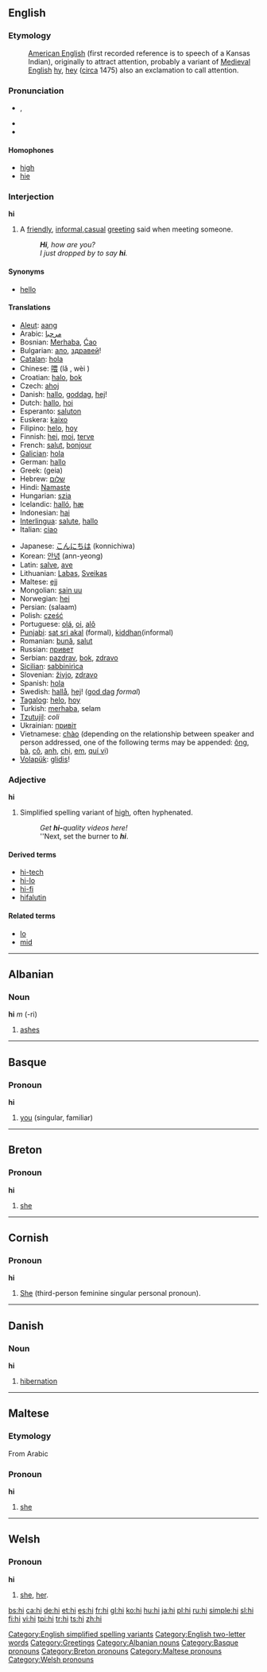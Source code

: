 {{see|HI|hí}}
==English==

===Etymology===
:[[American English]] (first recorded reference is to speech of a Kansas Indian), originally to attract attention, probably a variant of [[Medieval English]] [[hy]], [[hey]] ([[circa]] 1475) also an exclamation to call attention.

===Pronunciation===
*{{IPA|/haɪ/}}, {{SAMPA|/haI/}}
*{{audio|en-us-hi.ogg|Audio (US)}}
*{{rhymes|aɪ}}

====Homophones====
*[[high]]
*[[hie]]

===Interjection===
{{wikipedia}}
'''hi'''

# A [[friendly]], [[informal]],[[casual]] [[greeting]] said when meeting someone.
#: '''''Hi''', how are you?''
#: ''I just dropped by to say '''hi'''.''

====Synonyms====
* {{italbrac-colon|friendly informal greeting}} [[hello]]

====Translations====
{{top}}
*[[Aleut]]: [[aang]]
*Arabic: [[مرحبا]]
*Bosnian: [[Merhaba]], [[Ciao|Ćao]]
*Bulgarian: [[ало]], [[здравей]]!
*[[Catalan]]: [[hola]]
*Chinese: [[喂]] (lǎ , wèi )
*Croatian: [[halo]], [[bok]]
*Czech: [[ahoj]]
*Danish: [[hallo]], [[goddag]], [[hej]]!
*Dutch: [[hallo]], [[hoi]]
*Esperanto: [[saluton]]
*Euskera: [[kaixo]]
*Filipino: [[helo]], [[hoy]]
*Finnish: [[hei]], [[moi]], [[terve]]
*French: [[salut]], [[bonjour]]
*[[Galician]]: [[hola]]
*German: [[hallo]]
*Greek: {{t|el|γεια||}} (geia)
*Hebrew: [[שלום]]
*Hindi: [[Namaste]]
*Hungarian: [[szia]]
*Icelandic: [[halló]], [[hæ]]
*Indonesian: [[hai]]
*[[Interlingua]]: [[salute]], [[hallo]]
*Italian: [[ciao]]
{{mid}}
*Japanese: [[こんにちは]] (konnichiwa)
*Korean: [[안녕]] (ann-yeong)
*Latin: [[salve]], [[ave]]
*Lithuanian: [[Labas]], [[Sveikas]]
*Maltese: [[ejj]]
*Mongolian: [[sain uu]]
*Norwegian: [[hei]]
*Persian: {{FAchar|[[سلام]]}} (salaam)
*Polish: [[cześć]]
*Portuguese: [[olá]], [[oi]], [[alô]]
*[[Punjabi]]: [[sat sri akal]] (formal), [[kiddhan]](informal)
*Romanian: [[bună]], [[salut]]
*Russian: [[привет]]
*Serbian: [[pazdrav]], [[bok]], [[zdravo]]
*[[Sicilian]]: [[sabbinirìca]]
*Slovenian: [[živjo]], [[zdravo]]
*Spanish: [[hola]]
*Swedish: [[hallå]], [[hej]]! ([[god dag]] ''formal'')
*[[Tagalog]]: [[helo]], [[hoy]]
*Turkish: [[merhaba]], selam
*[[Tzutujil]]: ''coli''
*Ukrainian: [[привiт]]
*Vietnamese: [[chào]] (depending on the relationship between speaker and person addressed, one of the following terms may be appended: [[ông]], [[bà#Vietnamese|bà]], [[cô#Vietnamese|cô]], [[anh#Vietnamese|anh]], [[chị]], [[em#Vietnamese|em]], [[quí vị]])
*[[Volapük]]: [[glidis]]!
{{bottom}}

===Adjective===
'''hi'''

# {{informal}} Simplified spelling variant of [[high]], often hyphenated.
#: ''Get '''hi-'''quality videos here!''
#: ''Next, set the burner to '''''hi'''''.

====Derived terms====
* [[hi-tech]]
* [[hi-lo]]
* [[hi-fi]]
* [[hifalutin]]

====Related terms====
* [[lo]]
* [[mid]]

[[Category:English simplified spelling variants]]
[[Category:English two-letter words]]
[[Category:Greetings]]

----

==Albanian==

===Noun===
'''hi''' ''m'' (-ri)

# [[ashes]]

[[Category:Albanian nouns]]

----

==Basque==

===Pronoun===
'''hi'''

# [[you]] (singular, familiar)

[[Category:Basque pronouns]]

----

==Breton==

===Pronoun===
'''hi'''

# [[she]]

[[Category:Breton pronouns]]

----

==Cornish==

===Pronoun===
'''hi'''

# [[she|She]] (third-person feminine singular personal pronoun).

----

==Danish==

===Noun===
'''hi'''

# [[hibernation]]

----

==Maltese==

===Etymology===
From Arabic

===Pronoun===
'''hi'''

# [[she]]

[[Category:Maltese pronouns]]

----

==Welsh==

===Pronoun===
'''hi'''

# [[she]], [[her]].

[[Category:Welsh pronouns]]

[[bs:hi]]
[[ca:hi]]
[[de:hi]]
[[et:hi]]
[[es:hi]]
[[fr:hi]]
[[gl:hi]]
[[ko:hi]]
[[hu:hi]]
[[ja:hi]]
[[pl:hi]]
[[ru:hi]]
[[simple:hi]]
[[sl:hi]]
[[fi:hi]]
[[vi:hi]]
[[tpi:hi]]
[[tr:hi]]
[[ts:hi]]
[[zh:hi]]